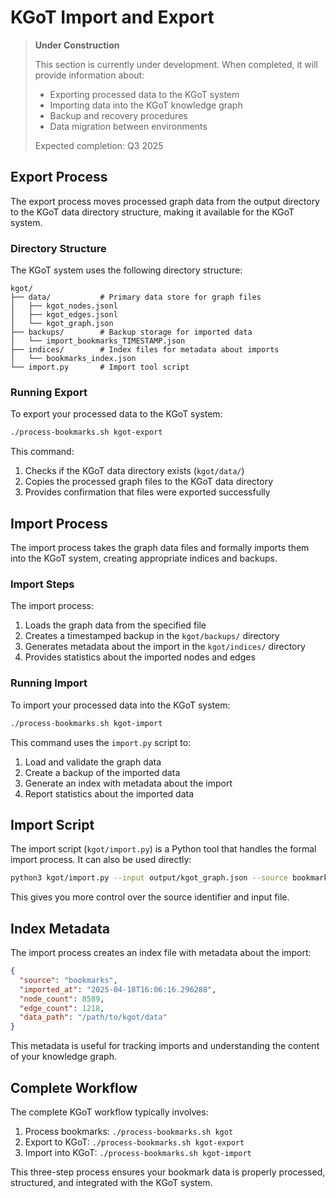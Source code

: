 # KGoT Import and Export

> **Under Construction**
>
> This section is currently under development. When completed, it will provide information about:
>
> - Exporting processed data to the KGoT system
> - Importing data into the KGoT knowledge graph
> - Backup and recovery procedures
> - Data migration between environments
>
> Expected completion: Q3 2025

## Export Process

The export process moves processed graph data from the output directory to the KGoT data directory structure, making it available for the KGoT system.

### Directory Structure

The KGoT system uses the following directory structure:

```
kgot/
├── data/           # Primary data store for graph files
│   ├── kgot_nodes.jsonl
│   ├── kgot_edges.jsonl
│   └── kgot_graph.json
├── backups/        # Backup storage for imported data
│   └── import_bookmarks_TIMESTAMP.json
├── indices/        # Index files for metadata about imports
│   └── bookmarks_index.json
└── import.py       # Import tool script
```

### Running Export

To export your processed data to the KGoT system:

```bash
./process-bookmarks.sh kgot-export
```

This command:
1. Checks if the KGoT data directory exists (`kgot/data/`)
2. Copies the processed graph files to the KGoT data directory
3. Provides confirmation that files were exported successfully

## Import Process

The import process takes the graph data files and formally imports them into the KGoT system, creating appropriate indices and backups.

### Import Steps

The import process:

1. Loads the graph data from the specified file
2. Creates a timestamped backup in the `kgot/backups/` directory
3. Generates metadata about the import in the `kgot/indices/` directory
4. Provides statistics about the imported nodes and edges

### Running Import

To import your processed data into the KGoT system:

```bash
./process-bookmarks.sh kgot-import
```

This command uses the `import.py` script to:
1. Load and validate the graph data
2. Create a backup of the imported data
3. Generate an index with metadata about the import
4. Report statistics about the imported data

## Import Script

The import script (`kgot/import.py`) is a Python tool that handles the formal import process. It can also be used directly:

```bash
python3 kgot/import.py --input output/kgot_graph.json --source bookmarks
```

This gives you more control over the source identifier and input file.

## Index Metadata

The import process creates an index file with metadata about the import:

```json
{
  "source": "bookmarks",
  "imported_at": "2025-04-18T16:06:16.296288",
  "node_count": 8589,
  "edge_count": 1218,
  "data_path": "/path/to/kgot/data"
}
```

This metadata is useful for tracking imports and understanding the content of your knowledge graph.

## Complete Workflow

The complete KGoT workflow typically involves:

1. Process bookmarks: `./process-bookmarks.sh kgot`
2. Export to KGoT: `./process-bookmarks.sh kgot-export` 
3. Import into KGoT: `./process-bookmarks.sh kgot-import`

This three-step process ensures your bookmark data is properly processed, structured, and integrated with the KGoT system. 